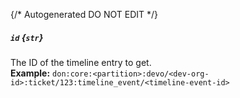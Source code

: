 {/* Autogenerated DO NOT EDIT  */}
##### `id` *{`str`}*
The ID of the timeline entry to get.
<br/>
**Example:** `don:core:<partition>:devo/<dev-org-id>:ticket/123:timeline_event/<timeline-event-id>`



